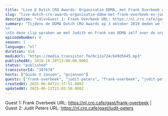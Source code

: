```yaml
---
title: "Live @ Dutch CRO Awards: Organisatie DDMA, met Frank Overbeek en Judith Peters"
slug: "live-dutch-cro-awards-organisatie-ddma-met-frank-overbeek-en-judith-peters"
description: "<div>Guest 1: Frank Overbeek URL: https://nl.cro.cafe/gast/frank-overbeek | Guest 2: Judit Peters URL: https://nl.cro.cafe/gast/judit-peters&nbsp;</div>"
summary: "Tijdens de DDMA Dutch CRO Awards op 3 oktober 2019 deden we live verslag vanaf het event.\n\nIn deze clip spraken we met Judith en Frank van DDMA zelf over de organisatie van het event."
episodeNumber: 0
season: 1
language: "nl"
duration: 414
mediaUrl: "https://media.transistor.fm/0c12a724/b49d5645.mp3"
publishedAt: 2019-10-20T13:00:00.000Z
status: "published"
transistorId: "397678"
hosts: ["Guido X Jansen", "gxjansen"]
guests: ["frank-overbeek", "judit-peters", "frank-overbeek", "judit-peters"]
createdAt: 2025-06-04T21:37:51.000Z
updatedAt: 2025-06-12T21:03:50.000Z
---
```


Guest 1: Frank Overbeek URL: https://nl.cro.cafe/gast/frank-overbeek | Guest 2: Judit Peters URL: https://nl.cro.cafe/gast/judit-peters&nbsp;
